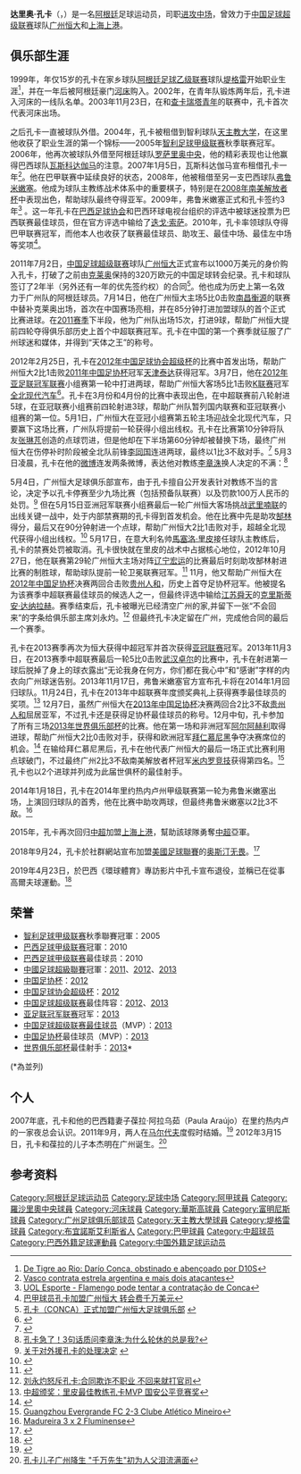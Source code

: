 {{noteta
|G1=足球
|G2=南美球會
|T=zh-hans:达里奥·孔卡;zh-hk:達里奧·干卡;zh-tw:達里奧·孔卡;
|1=zh-hans:达里奥·孔卡;zh-hk:達里奧·干卡;zh-tw:達里奧·孔卡;
|2=zh-hans:孔卡;zh-hk:干卡;zh-tw:孔卡;
}}
{{Football player infobox
|          playername = 达里奥·孔卡<br />''Darío Conca''
|               image = [[File:Darío_Conca.jpg|180px]]
|            fullname = Darío Leonardo Conca
|             nickame = 天体之王
|         dateofbirth = {{birth date and age|1983|5|11}}
|         cityofbirth = {{le|堤格雷|Tigre Partido}}{{le|帕切科将军镇|General Pacheco}}
|      countryofbirth = {{ARG}}
|              height = {{height|m=1.67}}
|         currentclub = 
|          clubnumber = 
|            position = [[中场|进攻中场]]
|         youthyears1 = 1999–2000
|         youthclubs1 = [[堤格雷竞技俱乐部|堤格雷]]
|         youthyears2 = 2000–2002
|         youthclubs2 = [[河床體育會|河床]]
| years1 = 2002–2008 
| clubs1 = [[河床體育會|河床]] 
| caps1 = 14 
| goals1 = 2
| years2 = 2004–2006  
| clubs2 = → [[天主教大学竞技俱乐部|天主教大学]]（租借）
| caps2 = 65 
| goals2 = 13
| years3 = 2006  
| clubs3 = → [[罗萨里奥中央|罗萨里奥中央]]（租借）
| caps3 = 13 
| goals3 = 0
| years4 = 2007  
| clubs4 = → [[華斯高足球會|瓦斯科达伽马]]（租借） 
| caps4 = 30 
| goals4 = 6
| years5 = 2008 
| clubs5 = → [[富明尼斯足球會|弗鲁米嫩塞]]（租借）
| caps5 = 30  
| goals5 = 4
| years6 = 2009–2011 
| clubs6 = [[富明尼斯足球會|弗鲁米嫩塞]]
| caps6 = 81  
| goals6 = 17
| years7 = 2011–2013 
| clubs7 = [[广州恒大足球俱乐部|广州恒大]] 
| caps7 = 65  
| goals7 = 33
| years8 = 2014 
| clubs8 = [[富明尼斯足球會|弗鲁米嫩塞]] 
| caps8 = 37  
| goals8 = 9
| years9 = 2015–2018
| clubs9 = [[上海上港集团足球俱乐部|上海上港]]
| caps9 = 46
| goals9 = 13
| years10= 2017 
| clubs10= → [[弗拉门戈体育俱乐部|弗拉门戈]]（租借） 
| caps10 = 2
| goals10 = 0
| nationalyears1 = 2002
| nationalteam1  = {{fbu|20|Argentina|name=阿根廷 U20}}
| nationalcaps1  = 9
| nationalgoals1 = 1
|            pcupdate = 2018年3月20日 
}}
'''达里奥·孔卡'''（{{lang-es|Darío Leonardo Conca}}，{{bd|1983年|5月11日|catIdx=Conca, Darío Leonardo}}）是一名[[阿根廷|阿根廷]]足球运动员，司职[[中场|进攻中场]]，曾效力于[[中国足球超级联赛|中国足球超级联赛]]球队[[广州恒大|广州恒大]]和[[上海上港集团足球俱乐部|上海上港]]。

==俱乐部生涯==
1999年，年仅15岁的孔卡在家乡球队[[阿根廷足球乙级联赛|阿根廷足球乙级联赛]]球队[[堤格雷竞技俱乐部|堤格雷]]开始职业生涯<ref>[http://globoesporte.globo.com/futebol/times/fluminense/noticia/2010/11/de-tigre-ao-rio-dario-conca-obstinado-e-abencoado-por-d10s.html De Tigre ao Rio: Darío Conca, obstinado e abençoado por D10S]{{pt icon}}</ref>，并在一年后被阿根廷豪门[[河床體育會|河床]]购入。2002年，在青年队锻炼两年后，孔卡进入河床的一线队名单。2003年11月23日，在和[[查卡瑞塔青年|查卡瑞塔青年]]的联赛中，孔卡首次代表河床出场。

之后孔卡一直被球队外借。2004年，孔卡被租借到智利球队[[天主教大学竞技俱乐部|天主教大学]]，在这里他收获了职业生涯的第一个锦标——2005年[[智利足球甲级联赛|智利足球甲级联赛]]秋季联赛冠军。2006年，他再次被球队外借至阿根廷球队[[罗萨里奥中央|罗萨里奥中央]]，他的精彩表现也让他赢得巴西球队[[華斯高足球會|瓦斯科达伽马]]的注意。2007年1月5日，瓦斯科达伽马宣布租借孔卡一年<ref>[http://www.futebolinterior.com.br/canal/futebol_brasil/96+Vasco_contrata_estrela_argentina_e_mais_dois_atacantes Vasco contrata estrela argentina e mais dois atacantes]{{dead link|date=2018年4月 |bot=InternetArchiveBot |fix-attempted=yes }}{{pt icon}}</ref>。他在巴甲联赛中延续良好的状态，2008年，他被租借至另一支巴西球队[[富明尼斯足球會|弗鲁米嫩塞]]。他成为球队主教练{{link-en|雷纳托·戈乔|Renato Gaúcho}}战术体系中的重要棋子，特别是在[[2008年南美解放者杯|2008年南美解放者杯]]中表现出色，帮助球队最终夺得亚军。2009年，弗鲁米嫩塞正式和孔卡签约3年<ref>[http://esporte.uol.com.br/futebol/ultimas/2008/12/14/ult59u181065.jhtm  UOL Esporte - Flamengo pode tentar a contratação de Conca]{{pt icon}}</ref> 。这一年孔卡在[[巴西足球协会|巴西足球协会]]和巴西环球电视台组织的评选中被球迷投票为巴西联赛最佳球员，但在官方评选中输给了[[迭戈·索萨|迭戈·索萨]]。2010年，孔卡率领球队夺得巴甲联赛冠军，而他本人也收获了联赛最佳球员、助攻王、最佳中场、最佳左中场等奖项<ref>[http://news.ifeng.com/gundong/detail_2011_07/02/7401086_0.shtml 巴甲球员孔卡加盟广州恒大 转会费千万美元]</ref>。

2011年7月2日，[[中国足球超级联赛|中国足球超级联赛]]球队[[广州恒大足球俱乐部|广州恒大]]正式宣布以1000万美元的身价购入孔卡，打破了之前由[[克莱奥|克莱奥]]保持的320万欧元的中国足球转会纪录。孔卡和球队签订了2年半（另外还有一年的优先签约权）的合同<ref>[http://www.gzevergrandefc.com/show_content.php?id=1048 孔卡（CONCA）正式加盟广州恒大足球俱乐部] {{webarchive|url=https://web.archive.org/web/20110705184106/http://www.gzevergrandefc.com/show_content.php?id=1048 |date=2011-07-05 }}</ref>。他也成为历史上第一名效力于广州队的阿根廷球员。7月14日，他在广州恒大主场5比0击败[[南昌衡源|南昌衡源]]的联赛中替补克莱奥出场，首次在中国赛场亮相，并在85分钟打进加盟球队的首个正式比赛进球。在[[2011年中国足球甲级联赛|2011赛季]]下半段，他为广州队出场15次，打进9球，帮助广州恒大提前四轮夺得俱乐部历史上首个中超联赛冠军。孔卡在中国的第一个赛季就征服了广州球迷和媒体，并得到“天体之王”的称号。

2012年2月25日，孔卡在[[2012年中国足球协会超级杯|2012年中国足球协会超级杯]]的比赛中首发出场，帮助广州恒大2比1击败[[2011年中国足协杯|2011年中国足协杯]]冠军[[天津泰达|天津泰达]]获得冠军。3月7日，他在[[2012年亚足联冠军联赛|2012年亚足联冠军联赛]]小组赛第一轮中打进两球，帮助广州恒大客场5比1击败[[K联赛|K联赛]]冠军[[全北现代汽车|全北现代汽车]]<ref>{{Cite web |url=http://www.the-afc.com/en/tournaments/clubs/afc-champions-league/935-afc-champions-league-2012/38227-jeonbuk-hyundai-motors-v-guangzhou-evergrande |title=Jeonbuk Motors 1-5 Guangzhou Evergrande |access-date=2012-03-08 |archive-url=https://archive.is/20121216152730/http://www.the-afc.com/en/tournaments/clubs/afc-champions-league/935-afc-champions-league-2012/38227-jeonbuk-hyundai-motors-v-guangzhou-evergrande |archive-date=2012-12-16 |dead-url=yes }}</ref>。孔卡在3月份和4月份的比赛中表现出色，在中超联赛前八轮射进5球，在亚冠联赛小组赛前四轮射进3球，帮助广州队暂列国内联赛和亚冠联赛小组赛的第一位。5月1日，广州恒大在亚冠小组赛第五轮主场迎战全北现代汽车，只要赢下这场比赛，广州队将提前一轮获得小组出线权。孔卡在比赛第10分钟将队友[[张琳芃|张琳芃]]创造的点球罚进，但是他却在下半场第60分钟却被替换下场，最终广州恒大在伤停补时阶段被全北队前锋[[李同国|李同国]]连进两球，最终以1比3不敌对手。<ref>{{Cite web |url=http://www.the-afc.com/en/tournaments/clubs/afc-champions-league/935-afc-champions-league-2012/39002-gunagzhou-vs-jeonbuk |title=Guangzhou Evergrande 1 - 3 Jeonbuk Motors |access-date=2012-05-04 |archive-url=https://archive.is/20120912094027/http://www.the-afc.com/en/tournaments/clubs/afc-champions-league/935-afc-champions-league-2012/39002-gunagzhou-vs-jeonbuk |archive-date=2012-09-12 |dead-url=yes }}</ref> 5月3日凌晨，孔卡在他的[[新浪微博|微博]]连发两条微博，表达他对教练[[李章洙|李章洙]]换人决定的不满：<ref>[http://sports.sina.com.cn/j/2012-05-03/01536046544.shtml 孔卡急了！3句话质问李章洙:为什么轮休的总是我?]</ref>

{{quote|{{lang-pt|Não entendo pq sempre eu vou pro banco um jogo pq estou cansado u outro tenho q descancar pro próximo jogo o ultimo jogo a doença.eu me sentia bem pra jogar se nao estivesse bem nao jogaria e menos bateria um pênalti tão importante .. O plano e sempre o mesmo tirar o conca.}} <br> 我不明白为什么总是我被感觉疲惫，被轮休，为什么很久之前生病在上场比赛中就要坐板凳？如果我上场，就证明我身体状况良好，反之如果我的身体状况不好就不会上场。试问，一个身体状态不佳的球员如何罚入那么重要的点球？为什么教练组的计划总是孔卡轮休？？？？ }}

5月4日，广州恒大足球俱乐部宣布，由于孔卡擅自公开发表针对教练不当的言论，决定予以孔卡停赛至少九场比赛（包括预备队联赛）以及罚款100万人民币的处罚。<ref>[http://www.gzevergrandefc.com/show_content.php?id=4001 关于对外援孔卡的处理决定] {{webarchive|url=https://web.archive.org/web/20120509061750/http://www.gzevergrandefc.com/show_content.php?id=4001 |date=2012-05-09 }}</ref> 但在5月15日亚洲冠军联赛小组赛最后一轮广州恒大客场挑战[[武里喃联足球俱乐部|武里喃联]]的出线关键一战中，处于内部禁赛期的孔卡得到首发机会。他在比赛中先是助攻[[郜林|郜林]]得分，最后又在90分钟射进一个点球，帮助广州恒大2比1击败对手，超越全北现代获得小组出线权。<ref>{{Cite web |url=http://www.the-afc.com/en/tournaments/clubs/afc-champions-league/935-afc-champions-league-2012/39136-buriram-united-v-guangzhou-evergrande |title=Buriram United 1-2 Guangzhou Evergrande |access-date=2012-05-15 |archive-url=https://archive.is/20121209083219/http://www.the-afc.com/en/tournaments/clubs/afc-champions-league/935-afc-champions-league-2012/39136-buriram-united-v-guangzhou-evergrande |archive-date=2012-12-09 |dead-url=yes }}</ref> 5月17日，在意大利名帅[[馬塞洛·里皮|馬塞洛·里皮]]接任球队主教练后，孔卡的禁赛处罚被取消。孔卡很快就在里皮的战术中占据核心地位，2012年10月27日，他在联赛第29轮广州恒大主场对阵[[辽宁宏运|辽宁宏运]]的比赛最后时刻助攻郜林射进比赛的制胜球，帮助球队提前一轮卫冕联赛冠军。<ref>{{Cite web |url=http://sports.163.com/12/1028/04/8ESI9U6C00051C8U.html |title=广州恒大提前一轮中超卫冕 |access-date=2013-11-18 |archive-url=https://web.archive.org/web/20150610204148/http://sports.163.com/12/1028/04/8ESI9U6C00051C8U.html |archive-date=2015-06-10 |dead-url=yes }}</ref> 11月，他又帮助广州恒大在[[2012年中国足协杯|2012年中国足协杯]]决赛两回合击败[[贵州人和|贵州人和]]，历史上首夺足协杯冠军。他被提名为该赛季中超联赛最佳球员的候选人之一，但最终评选中输给[[江苏舜天足球俱乐部|江苏舜天]]的[[克里斯蒂安·达纳拉赫|克里斯蒂安·达纳拉赫]]。赛季结束后，孔卡被曝光已经清空广州的家,并留下一张“不会回来”的字条给俱乐部主席刘永灼。<ref>[http://sports.163.com/12/1129/06/8HF6AER600051C89.html#p=8FMN4BBJ0B6P0005  刘永灼怒斥孔卡:合同欺诈不职业 不回来就打官司]</ref> 但最终孔卡决定留在广州，完成他合同的最后一个赛季。

孔卡在2013赛季再次为恒大获得中超冠军并首次获得[[亚洲足联冠军联赛|亚冠联赛]]冠军。2013年11月3日，在2013赛季中超联赛最后一轮5比0击败[[武汉卓尔|武汉卓尔]]的比赛中，孔卡在射进第一球后脱掉了身上的球衣露出“无论我身在何方，你们都在我心中”和“感谢”字样的内衣向广州球迷告别。2013年11月17日，弗鲁米嫩塞官方宣布孔卡将在2014年1月回归球队。11月24日，孔卡在2013年中超联赛年度颁奖典礼上获得赛季最佳球员的奖项。<ref>[http://sports.sina.com.cn/j/2013-11-24/16206901105.shtml 中超颁奖：里皮最佳教练孔卡MVP 国安公平竞赛奖]</ref> 12月7日，虽然广州恒大在[[2013年中国足协杯|2013年中国足协杯]]决赛两回合2比3不敌[[贵州人和足球俱乐部|贵州人和]]屈居亚军，不过孔卡还是获得足协杯最佳球员的称号。12月中旬，孔卡参加了所有三场[[2013年世界俱乐部杯|2013年世界俱乐部杯]]的比赛。他在第一场和非洲冠军[[阿尔阿赫利体育俱乐部|阿尔阿赫利]]取得进球，帮助广州恒大2比0击败对手，获得和欧洲冠军[[拜仁慕尼黑足球俱乐部|拜仁慕尼黑]]争夺决赛席位的机会。<ref>{{Cite web |url=http://www.fifa.com/clubworldcup/matches/round=259709/match=300260479/report.html |title=Guangzhou Evergrande FC 2-0 Al Ahly SC |accessdate=2013-12-24 |archive-date=2013-12-21 |archive-url=https://web.archive.org/web/20131221150258/http://www.fifa.com/clubworldcup/matches/round=259709/match=300260479/report.html |dead-url=no }}</ref> 在输给拜仁慕尼黑后，孔卡在他代表广州恒大的最后一场正式比赛利用点球破门，不过最终广州2比3不敌南美解放者杯冠军[[米内罗竞技俱乐部|米内罗竞技]]获得第四名。<ref>[http://www.fifa.com/clubworldcup/matches/round=259719/match=300260481/report.html Guangzhou Evergrande FC 2-3 Clube Atlético Mineiro]</ref> 孔卡也以2个进球并列成为此届世俱杯的最佳射手。

2014年1月18日，孔卡在2014年里约热内卢州甲级联赛第一轮为弗鲁米嫩塞出场，上演回归球队的首秀，他在比赛中助攻两球，但最终弗鲁米嫩塞以2比3不敌{{link-en|马杜雷拉体育俱乐部|Madureira Esporte Clube|马杜雷拉}}。<ref>[http://globoesporte.globo.com/jogo/carioca-2014/18-01-2014/madureira-fluminense.html Madureira 3 x 2 Fluminense]{{pt icon}}</ref>

2015年，孔卡再次回归[[中超|中超]]加盟[[上海上港|上海上港]]，幫助該球隊勇奪[[中超|中超]]亞軍。

2018年9月24，孔卡於社群網站宣布加盟[[美國足球聯賽|美國足球聯賽]]的[[奥斯汀无畏|奥斯汀无畏]]。<ref>{{cite news|url=https://sports.sina.com.cn/china/j/2018-09-24/doc-ifxeuwwr7640832.shtml|title=昔日天体之王孔卡再就业！自宣加盟美国新球队|publisher=新浪體育|date=2018-09-24|accessdate=2019-04-23}}{{Dead link|date=2019年11月 |bot=InternetArchiveBot |fix-attempted=yes }}</ref>

2019年4月23日，於巴西《環球體育》專訪影片中孔卡宣布退役，並稱已在從事高爾夫球運動。<ref>{{cite news|url=https://news.sina.com.tw/article/20190423/31044738.html|title= 再見天體之王！孔卡宣布退役|publisher=北京新浪網|date=2019-04-23|accessdate=2019-04-23}}</ref>

== 荣誉 ==
* [[智利足球甲级联赛|智利足球甲级联赛]]秋季聯賽冠軍：2005
* [[巴西足球甲级联赛|巴西足球甲级联赛]]冠軍：2010
* [[巴西足球甲级联赛|巴西足球甲级联赛]]最佳球员：2010
* [[中國足球超級聯賽|中國足球超級聯賽]]冠軍：[[2011年中国足球超级联赛|2011]]、[[2012年中国足球超级联赛|2012]]、[[2013年中国足球超级联赛|2013]]
* [[中国足协杯|中国足协杯]]：[[2012年中国足协杯|2012]]
* [[中国足球协会超级杯|中国足球协会超级杯]]：[[2012年中国足球协会超级杯|2012]]
* [[中国足球超级联赛|中国足球超级联赛]]最佳阵容：[[2012年中国足球超级联赛|2012]]、[[2013年中国足球超级联赛|2013]]
* [[亚足联冠军联赛|亚足联冠军联赛]]冠军：[[2013年亞足聯冠軍聯賽|2013]]
* [[中国足球超级联赛最佳球员|中国足球超级联赛最佳球员]]（MVP）：[[2013年中国足球超级联赛|2013]]
* [[中国足协杯|中国足协杯]]最佳球员（MVP）：[[2013年中国足协杯|2013]]
* [[世界俱乐部杯|世界俱乐部杯]]最佳射手：[[2013年世界俱乐部杯|2013]]*

(*為並列)

==个人==
2007年底，孔卡和他的巴西籍妻子葆拉·阿拉乌茹（Paula Araújo）在里约热内卢的一家夜总会认识。2011年9月，两人在[[马尔代夫|马尔代夫]]度假时结婚。<ref>{{Cite web |url=http://sports.163.com/13/1221/07/9GJQNPB200051C89.html#p=9FH0I1EL0B6P0005 |title=曝穗民政局拒为孔卡结婚登记 因微博门敌视媒体 |access-date=2013-12-24 |archive-url=https://web.archive.org/web/20180810205446/http://sports.163.com/13/1221/07/9GJQNPB200051C89.html#p=9FH0I1EL0B6P0005 |archive-date=2018-08-10 |dead-url=yes }}</ref> 2012年3月15日，孔卡和葆拉的儿子本杰明在广州诞生。<ref>[http://www.chinanews.com/ty/2012/03-16/3748258.shtml 孔卡儿子广州降生 "千万先生"初为人父泪流满面]</ref>

== 参考资料 ==
{{reflist}}

{{2011年中超分类名单广州}}
{{2012年中超分类名单广州恒大}}
{{2013年中超分类名单广州恒大}}
{{2015年中超分类名单上海上港}}
{{2016年中超分类名单上海上港}}
{{2012年中国足球超级联赛最佳阵容}}
{{2013年中国足球超级联赛最佳阵容}}
{{2015年中国足球超级联赛最佳阵容}}
{{中国足球先生}}

{{DEFAULTSORT:Conca, Dario Leonardo}}
[[Category:阿根廷足球运动员|Category:阿根廷足球运动员]]
[[Category:足球中场|Category:足球中场]]
[[Category:阿甲球員|Category:阿甲球員]]
[[Category:羅沙里奧中央球員|Category:羅沙里奧中央球員]]
[[Category:河床球員|Category:河床球員]]
[[Category:華斯高球員|Category:華斯高球員]]
[[Category:富明尼斯球員|Category:富明尼斯球員]]
[[Category:广州足球俱乐部球员|Category:广州足球俱乐部球员]]
[[Category:天主教大學球員|Category:天主教大學球員]]
[[Category:堤格雷球員|Category:堤格雷球員]]
[[Category:布宜諾斯艾利斯省人|Category:布宜諾斯艾利斯省人]]
[[Category:巴甲球員|Category:巴甲球員]]
[[Category:中超球员|Category:中超球员]]
[[Category:巴西外籍足球運動員|Category:巴西外籍足球運動員]]
[[Category:中国外籍足球运动员|Category:中国外籍足球运动员]]